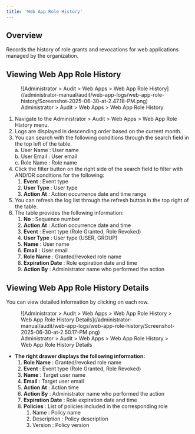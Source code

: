 ```yaml
---
title: 'Web App Role History'
---
```


## Overview

Records the history of role grants and revocations for web applications managed by the organization.

## Viewing Web App Role History

<figure data-layout="center" data-align="center">
![Administrator &gt; Audit &gt; Web Apps &gt; Web App Role History](/administrator-manual/audit/web-app-logs/web-app-role-history/Screenshot-2025-06-30-at-2.47.18-PM.png)
<figcaption>
Administrator &gt; Audit &gt; Web Apps &gt; Web App Role History
</figcaption>
</figure>

1. Navigate to the Administrator &gt; Audit &gt; Web Apps &gt; Web App Role History menu.
2. Logs are displayed in descending order based on the current month.
3. You can search with the following conditions through the search field in the top left of the table.<br/>a. User Name : User name<br/>b. User Email : User email<br/>c. Role Name : Role name
4. Click the filter button on the right side of the search field to filter with AND/OR conditions for the following:
    1.  **Event**  : Event type
    2.  **User Type**  : User type
    3.  **Action At** : Action occurrence date and time range
5. You can refresh the log list through the refresh button in the top right of the table.
6. The table provides the following information:
    1.  **No**  : Sequence number
    2.  **Action At**  : Action occurrence date and time
    3.  **Event**  : Event type (Role Granted, Role Revoked)
    4.  **User Type**  : User type (USER, GROUP)
    5.  **Name**  : User name
    6.  **Email**  : User email
    7.  **Role Name**  : Granted/revoked role name
    8.  **Expiration Date**  : Role expiration date and time
    9.  **Action By**  : Administrator name who performed the action

## Viewing Web App Role History Details

You can view detailed information by clicking on each row.

<figure data-layout="center" data-align="center">
![Administrator &gt; Audit &gt; Web Apps &gt; Web App Role History &gt; Web App Role History Details](/administrator-manual/audit/web-app-logs/web-app-role-history/Screenshot-2025-06-30-at-2.50.17-PM.png)
<figcaption>
Administrator &gt; Audit &gt; Web Apps &gt; Web App Role History &gt; Web App Role History Details
</figcaption>
</figure>

*  **The right drawer displays the following information:** 
    1.  **Role Name**  : Granted/revoked role name
    2.  **Event**  : Event type (Role Granted, Role Revoked)
    3.  **Name**  : Target user name
    4.  **Email**  : Target user email
    5.  **Action At**  : Action time
    6.  **Action By**  : Administrator name who performed the action
    7.  **Expiration Date**  : Role expiration date and time
    8.  **Policies**  : List of policies included in the corresponding role
        1. Name : Policy name
        2. Description : Policy description
        3. Version : Policy version
